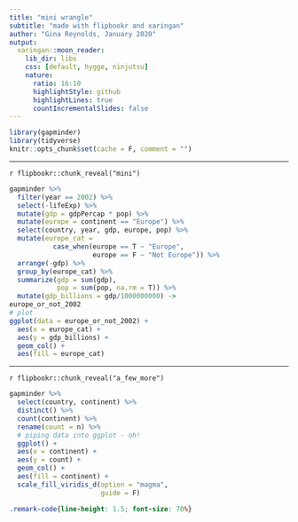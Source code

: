 ```yaml
---
title: "mini wrangle"
subtitle: "made with flipbookr and xaringan"
author: "Gina Reynolds, January 2020"
output:
  xaringan::moon_reader:
    lib_dir: libs
    css: [default, hygge, ninjutsu]
    nature:
      ratio: 16:10
      highlightStyle: github
      highlightLines: true
      countIncrementalSlides: false
---
```


```r
library(gapminder)
library(tidyverse)
knitr::opts_chunk$set(cache = F, comment = "")
```

---

`r flipbookr::chunk_reveal("mini")`


```r
gapminder %>% 
  filter(year == 2002) %>% 
  select(-lifeExp) %>% 
  mutate(gdp = gdpPercap * pop) %>% 
  mutate(europe = continent == "Europe") %>% 
  select(country, year, gdp, europe, pop) %>% 
  mutate(europe_cat = 
           case_when(europe == T ~ "Europe",
                     europe == F ~ "Not Europe")) %>% 
  arrange(-gdp) %>% 
  group_by(europe_cat) %>% 
  summarize(gdp = sum(gdp),
            pop = sum(pop, na.rm = T)) %>%
  mutate(gdp_billions = gdp/1000000000) ->
europe_or_not_2002
# plot
ggplot(data = europe_or_not_2002) +
  aes(x = europe_cat) +
  aes(y = gdp_billions) +
  geom_col() + 
  aes(fill = europe_cat)
```

---

`r flipbookr::chunk_reveal("a_few_more")`

```r
gapminder %>%
  select(country, continent) %>% 
  distinct() %>% 
  count(continent) %>% 
  rename(count = n) %>% 
  # piping data into ggplot - oh!
  ggplot() +
  aes(x = continent) +
  aes(y = count) +
  geom_col() +
  aes(fill = continent) +
  scale_fill_viridis_d(option = "magma", 
                       guide = F)
```



```css
.remark-code{line-height: 1.5; font-size: 70%}
```
